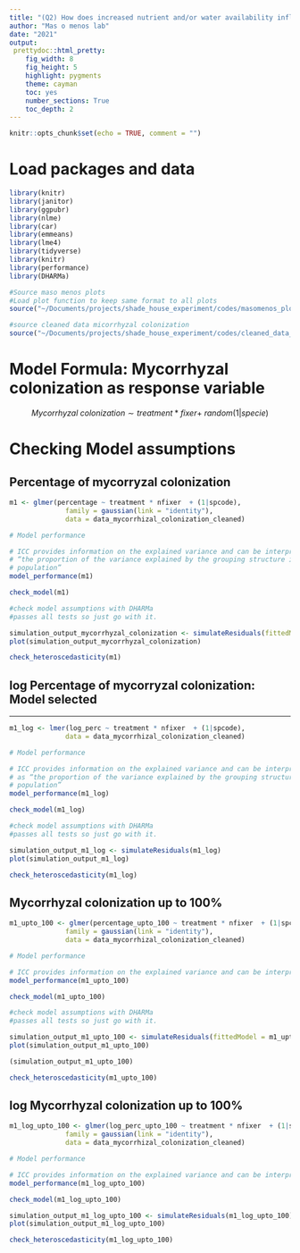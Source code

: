 ```yaml
---
title: "(Q2) How does increased nutrient and/or water availability influence seedling water- and nutrient-use traits and relationships with symbionts?. Checking assumptions for Mycorrhyzal colonization"
author: "Mas o menos lab"
date: "2021"
output: 
 prettydoc::html_pretty:
    fig_width: 8
    fig_height: 5 
    highlight: pygments
    theme: cayman   
    toc: yes
    number_sections: True
    toc_depth: 2
---
```


```r
knitr::opts_chunk$set(echo = TRUE, comment = "")
```

# Load packages and data 

```r
library(knitr)
library(janitor)
library(ggpubr)
library(nlme)
library(car)
library(emmeans)
library(lme4)
library(tidyverse)
library(knitr)
library(performance)
library(DHARMa)
```

```r
#Source maso menos plots
#Load plot function to keep same format to all plots
source("~/Documents/projects/shade_house_experiment/codes/masomenos_plot.R")
```

```r
#source cleaned data micorrhyzal colonization
source("~/Documents/projects/shade_house_experiment/codes/cleaned_data_mycorrhizal_colonization.R")
```


# Model Formula: Mycorrhyzal colonization as response variable 

$$Mycorrhyzal\ colonization\sim treatment*fixer +\ random(1|specie)$$


# Checking Model assumptions

## Percentage of mycorryzal colonization

```r
  
m1 <- glmer(percentage ~ treatment * nfixer  + (1|spcode),
			  family = gaussian(link = "identity"), 
			  data = data_mycorrhizal_colonization_cleaned)

```

```r
# Model performance

# ICC provides information on the explained variance and can be interpreted as:
# “the proportion of the variance explained by the grouping structure in the 
# population”
model_performance(m1)
```


```r
check_model(m1)
```


```r
#check model assumptions with DHARMa 
#passes all tests so just go with it. 

simulation_output_mycorrhyzal_colonization <- simulateResiduals(fittedModel = m1)
plot(simulation_output_mycorrhyzal_colonization) 
```



```r
check_heteroscedasticity(m1)
```

## log Percentage of mycorryzal colonization: Model selected 

____
  
```r
m1_log <- lmer(log_perc ~ treatment * nfixer  + (1|spcode),
			  data = data_mycorrhizal_colonization_cleaned)

```

```r
# Model performance

# ICC provides information on the explained variance and can be interpreted 
# as “the proportion of the variance explained by the grouping structure in the 
# population”
model_performance(m1_log)

```


```r
check_model(m1_log)
```


```r
#check model assumptions with DHARMa 
#passes all tests so just go with it. 

simulation_output_m1_log <- simulateResiduals(m1_log)
plot(simulation_output_m1_log) 
```

```r
check_heteroscedasticity(m1_log)
```

## Mycorrhyzal colonization up to 100%

```r
m1_upto_100 <- glmer(percentage_upto_100 ~ treatment * nfixer  + (1|spcode),
			  family = gaussian(link = "identity"), 
			  data = data_mycorrhizal_colonization_cleaned)

```

```r
# Model performance

# ICC provides information on the explained variance and can be interpreted as “the proportion of the variance explained by the grouping structure in the population”
model_performance(m1_upto_100)
```


```r
check_model(m1_upto_100)
```


```r
#check model assumptions with DHARMa 
#passes all tests so just go with it. 

simulation_output_m1_upto_100 <- simulateResiduals(fittedModel = m1_upto_100)
plot(simulation_output_m1_upto_100) 
```

```r
(simulation_output_m1_upto_100)
```

```r
check_heteroscedasticity(m1_upto_100)
```


## log Mycorrhyzal colonization up to 100% 

```r
m1_log_upto_100 <- glmer(log_perc_upto_100 ~ treatment * nfixer  + (1|spcode),
			  family = gaussian(link = "identity"), 
			  data = data_mycorrhizal_colonization_cleaned)
```

```r
# Model performance

# ICC provides information on the explained variance and can be interpreted as “the proportion of the variance explained by the grouping structure in the population”
model_performance(m1_log_upto_100)
```


```r
check_model(m1_log_upto_100)
```


```r
simulation_output_m1_log_upto_100 <- simulateResiduals(m1_log_upto_100)
plot(simulation_output_m1_log_upto_100) 
```


```r
check_heteroscedasticity(m1_log_upto_100)
```

